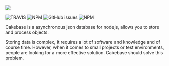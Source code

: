 <Image
	src="https://raw.githubusercontent.com/erwinkulasic/Cakebase/master/.github/assets/header.jpg"
	zoom
/>

<div style={{ display: 'flex', justifyContent: 'center', gap: '0.5rem' }}>
	<Image
		alt="TRAVIS"
		src="https://img.shields.io/travis/erwinkulasic/cakebase?&logo=travis&color=df8&&style=flat-square"
		zoom
	/>
	<Image
		alt="NPM"
		src="https://img.shields.io/npm/dw/cakebase?color=000&logo=npm&style=flat-square"
		zoom
	/>
	<Image
		alt="GitHub issues"
		src="https://img.shields.io/github/issues/erwinkulasic/cakebase?color=000&logo=github&style=flat-square"
		zoom
	/>
	<Image
		alt="NPM"
		src="https://img.shields.io/github/license/erwinkulasic/cakebase?color=000&style=flat-square"
		zoom
	/>
</div>

Cakebase is a asynchronous json database for nodejs, allows you to store and process objects.

Storing data is complex, it requires a lot of software and knowledge and of course time. However, when it comes to small projects or test environments, people are looking for a more effective solution. Cakebase should solve this problem.
